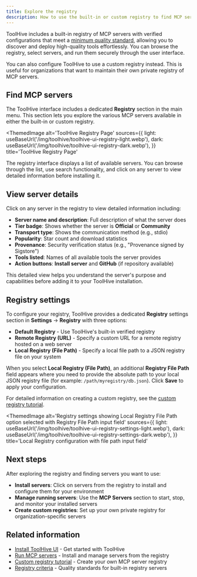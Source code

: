 ```yaml
---
title: Explore the registry
description: How to use the built-in or custom registry to find MCP servers.
---
```



ToolHive includes a built-in registry of MCP servers with verified
configurations that meet a
[minimum quality standard](../concepts/registry-criteria.md), allowing you to
discover and deploy high-quality tools effortlessly. You can browse the
registry, select servers, and run them securely through the user interface.

You can also configure ToolHive to use a custom registry instead. This is useful
for organizations that want to maintain their own private registry of MCP
servers.

## Find MCP servers

The ToolHive interface includes a dedicated **Registry** section in the main
menu. This section lets you explore the various MCP servers available in either
the built-in or custom registry.

<ThemedImage
  alt='ToolHive Registry Page'
  sources={{
    light: useBaseUrl('/img/toolhive/toolhive-ui-registry-light.webp'),
    dark: useBaseUrl('/img/toolhive/toolhive-ui-registry-dark.webp'),
  }}
  title='ToolHive Registry Page'
></ThemedImage>

The registry interface displays a list of available servers. You can browse
through the list, use search functionality, and click on any server to view
detailed information before installing it.

## View server details

Click on any server in the registry to view detailed information including:

- **Server name and description**: Full description of what the server does
- **Tier badge**: Shows whether the server is **Official** or **Community**
- **Transport type**: Shows the communication method (e.g., stdio)
- **Popularity**: Star count and download statistics
- **Provenance**: Security verification status (e.g., "Provenance signed by
  Sigstore")
- **Tools listed**: Names of all available tools the server provides
- **Action buttons**: **Install server** and **GitHub** (if repository
  available)

This detailed view helps you understand the server's purpose and capabilities
before adding it to your ToolHive installation.

## Registry settings

To configure your registry, ToolHive provides a dedicated **Registry** settings
section in **Settings** → **Registry** with three options:

- **Default Registry** - Use ToolHive's built-in verified registry
- **Remote Registry (URL)** - Specify a custom URL for a remote registry hosted
  on a web server
- **Local Registry (File Path)** - Specify a local file path to a JSON registry
  file on your system

When you select **Local Registry (File Path)**, an additional **Registry File
Path** field appears where you need to provide the absolute path to your local
JSON registry file (for example: `/path/myregistry/db.json`). Click **Save** to
apply your configuration.

For detailed information on creating a custom registry, see the
[custom registry tutorial](../tutorials/custom-registry.mdx).

<ThemedImage
  alt='Registry settings showing Local Registry File Path option selected with Registry File Path input field'
  sources={{
    light: useBaseUrl('/img/toolhive/toolhive-ui-registry-settings-light.webp'),
    dark: useBaseUrl('/img/toolhive/toolhive-ui-registry-settings-dark.webp'),
  }}
  title='Local Registry configuration with file path input field'
></ThemedImage>

## Next steps

After exploring the registry and finding servers you want to use:

- **Install servers**: Click on servers from the registry to install and
  configure them for your environment
- **Manage running servers**: Use the **MCP Servers** section to start, stop,
  and monitor your installed servers
- **Create custom registries**: Set up your own private registry for
  organization-specific servers

## Related information

- [Install ToolHive UI](./install.mdx) - Get started with ToolHive
- [Run MCP servers](./run-mcp-servers.md) - Install and manage servers from the
  registry
- [Custom registry tutorial](../tutorials/custom-registry.mdx) - Create your own
  MCP server registry
- [Registry criteria](../concepts/registry-criteria.md) - Quality standards for
  built-in registry servers

